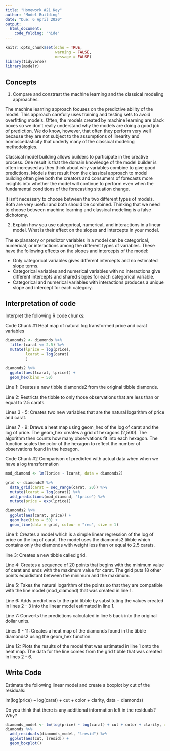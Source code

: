 ```yaml
---
title: "Homework #21 Key"
author: "Model Building"
date: "Due: 6 April 2020"
output:
  html_document:
    code_folding: "hide"
---
```


```r
knitr::opts_chunk$set(echo = TRUE,
                      warning = FALSE,
                      message = FALSE)
library(tidyverse)
library(modelr)
```

## Concepts  

1. Compare and constrast the machine learning and the classical modeling approaches.

The machine learning approach focuses on the predictive ability of the model. This approach carefully uses training and testing sets to avoid overfitting models. Often, the models created by machine learning are black boxes so we don't really understand why the models are doing a good job of prediction. We do know, however, that often they perform very well because they are not subject to the assumptions of linearity and homoscedasticity that underly many of the classical modeling methodologies.

Classical model building allows builders to participate in the creative process. One result is that the domain knowledge of the model builder is often increased as they think about why variables combine to give good predictions. Models that result from the classical approach to model building often give both the creators and consumers of forecasts more insights into whether the model will continue to perform even when the fundamental conditions of the forecasting situation change. 

It isn't necessary to choose between the two different types of models. Both are very useful and both should be combined. Thinking that we need to choose between machine learning and classical modeling is a false dichotomy.


2. Explain how you use categorical, numerical, and interactions in a linear model. What is their effect on the slopes and intercepts in your model.  

The explanatory or predictor variables in a model can be categorical, numerical, or interactions among the different types of variables. These have the following effects on the slopes and intercepts of the model:

*  Only categorical variables gives different intercepts and no estimated slope terms.
*  Categorical variables and numerical variables with no interactions give different intercepts and shared slopes for each categorical variable.
*  Categorical and numerical variables with interactions produces a unique slope and intercept for each category. 
    
## Interpretation of code  

Interpret the following R code chunks: 

Code Chunk #1 Heat map of natural log transformed price and carat variables

```r
diamonds2 <- diamonds %>% 
  filter(carat <= 2.5) %>% 
  mutate(lprice = log(price),
         lcarat = log(carat)
         )

diamonds2 %>%
  ggplot(aes(lcarat, lprice)) + 
  geom_hex(bins = 50)
```  

Line 1:  Creates a new tibble diamonds2 from the original tibble diamonds.  

Line 2:  Restricts the tibble to only those observations that are less than or equal to 2.5 carats.  

Lines 3 - 5:  Creates two new variables that are the natural logarithm of price and carat.  

Lines 7 - 9:  Draws a heat map using geom_hex of the log of carat and the log of price. The geom_hex creates a grid of hexagons (2,500). The algorithm then counts how many observations fit into each hexagon. The function scales the color of the hexagon to reflect the number of observations found in the hexagon.

Code Chunk #2 Comparison of predicted with actual data when when we have a log transformation

```r
mod_diamond <- lm(lprice ~ lcarat, data = diamonds2)

grid <- diamonds2 %>% 
  data_grid(carat = seq_range(carat, 20)) %>% 
  mutate(lcarat = log(carat)) %>% 
  add_predictions(mod_diamond, "lprice") %>% 
  mutate(price = exp(lprice))

diamonds2 %>% 
  ggplot(aes(carat, price)) + 
  geom_hex(bins = 50) + 
  geom_line(data = grid, colour = "red", size = 1)
```

Line 1:  Creates a model which is a simple linear regression of the log of price on the log of carat. The model uses the diamonds2 tibble which contains only the diamonds with  weight less than or equal to 2.5 carats.

line 3:  Creates a new tibble called grid.  

Line 4:  Creates a sequence of 20 points that begins with the minimum value of carat and ends with the maximum value for carat. The grid puts 18 other points equidistant between the minimum and the maximum.  

Line 5:  Takes the natural logarithm of the points so that they are compatible with the line model (mod_diamond) that was created in line 1.  

Line 6:  Adds predictions to the grid tibble by substituting the values created in lines 2 - 3 into the linear model estimated in line 1.  

Line 7:  Converts the predictions calculated in line 5 back into the original dollar units.  

Lines 9 - 11:  Creates a heat map of the diamonds found in the tibble diamonds2 using the geom_hex function.

Line 12:  Plots the results of the model that was estimated in line 1 onto the heat map. The data for the line comes from the grid tibble that was created in lines 2 - 6.  

## Write Code

Estimate the following linear model and create a boxplot by cut of the residuals:

lm(log(price) ~ log(carat) + cut + color + clarity, data = diamonds)  

Do you think that there is any additional information left in the residuals? Why?

```r
diamonds_model <- lm(log(price) ~ log(carat) + cut + color + clarity, data = diamonds)
diamonds %>% 
  add_residuals(diamonds_model, "lresid") %>% 
  ggplot(aes(cut, lresid)) +
  geom_boxplot()
```